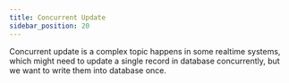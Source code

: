 ```yaml
---
title: Concurrent Update
sidebar_position: 20
---
```


Concurrent update is a complex topic happens in some realtime systems, which might 
need to update a single record in database concurrently, but we want to write them
into database once.